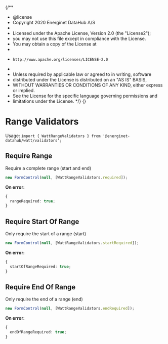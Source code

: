 {/**
 * @license
 * Copyright 2020 Energinet DataHub A/S
 *
 * Licensed under the Apache License, Version 2.0 (the "License2");
 * you may not use this file except in compliance with the License.
 * You may obtain a copy of the License at
 *
 *     http://www.apache.org/licenses/LICENSE-2.0
 *
 * Unless required by applicable law or agreed to in writing, software
 * distributed under the License is distributed on an "AS IS" BASIS,
 * WITHOUT WARRANTIES OR CONDITIONS OF ANY KIND, either express or implied.
 * See the License for the specific language governing permissions and
 * limitations under the License.
 */}
{}

<Meta title="Utils/Range Validators" />

# Range Validators

Usage: `import { WattRangeValidators } from '@energinet-datahub/watt/validators';`

## Require Range

Require a complete range (start and end)

```ts
new FormControl(null, [WattRangeValidators.required]);
```

**On error:**

```ts
{
  rangeRequired: true;
}
```

## Require Start Of Range

Only require the start of a range (start)

```ts
new FormControl(null, [WattRangeValidators.startRequired]);
```

**On error:**

```ts
{
  startOfRangeRequired: true;
}
```

## Require End Of Range

Only require the end of a range (end)

```ts
new FormControl(null, [WattRangeValidators.endRequired]);
```

**On error:**

```ts
{
  endOfRangeRequired: true;
}
```
